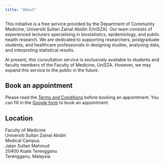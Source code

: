 ```yaml
---
title: "About"
---
```


This initiative is a free service provided by the Department of Community Medicine, Universiti Sultan Zainal Abidin (UniSZA). Our team consists of experienced lecturers specialising in biostatistics, epidemiology, and public health research. We are dedicated to supporting researchers, postgraduate students, and healthcare professionals in designing studies, analysing data, and interpreting statistical results.

At present, this consultation service is exclusively available to students and faculty members of the Faculty of Medicine, UniSZA. However, we may expand this service to the public in the future.

## Book an appointment

Please read the [Terms and Conditions](index.html#terms-and-conditions) before booking an appointment. You can fill in the [Google form](https://forms.gle/iL3A93EhrrRTHBib7) to book an appointment.

## **Location**

Faculty of Medicine\
Universiti Sultan Zainal Abidin\
Medical Campus\
Jalan Sultan Mahmud\
20400 Kuala Terengganu\
Terengganu, Malaysia

